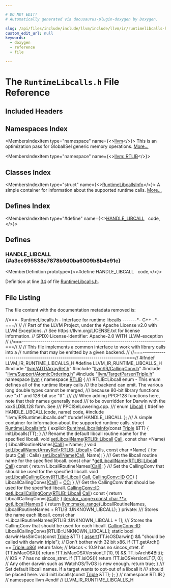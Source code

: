 ```yaml
---

# DO NOT EDIT!
# Automatically generated via docusaurus-plugin-doxygen by Doxygen.

slug: /api/files/include/include/llvm/include/llvm/ir/runtimelibcalls-h
custom_edit_url: null
keywords:
  - doxygen
  - reference
  - file

---
```





# The `RuntimeLibcalls.h` File Reference

<DoxygenPage pluginConfig={pluginConfig}>



## Included Headers

<IncludesList>
<IncludesListItem
  filePath="llvm/ADT/ArrayRef.h"
  permalink="/docs/api/files/include/include/llvm/include/llvm/adt/arrayref-h"
  isLocal="true" />
<IncludesListItem
  filePath="llvm/IR/CallingConv.h"
  permalink="/docs/api/files/include/include/llvm/include/llvm/ir/callingconv-h"
  isLocal="true" />
<IncludesListItem
  filePath="llvm/Support/AtomicOrdering.h"
  permalink="/docs/api/files/include/include/llvm/include/llvm/support/atomicordering-h"
  isLocal="true" />
<IncludesListItem
  filePath="llvm/TargetParser/Triple.h"
  permalink="/docs/api/files/include/include/llvm/include/llvm/targetparser/triple-h"
  isLocal="true" />
<IncludesListItem
  filePath="llvm/IR/RuntimeLibcalls.def"
  permalink=""
  isLocal="true" />
</IncludesList>

## Namespaces Index

<MembersIndex>

<MembersIndexItem
  type="namespace"
  name={<><a href="/docs/api/namespaces/llvm">llvm</a></>}>
This is an optimization pass for GlobalISel generic memory operations. <a href="/docs/api/namespaces/llvm/#details">More...</a>
</MembersIndexItem>

<MembersIndexItem
  type="namespace"
  name={<><a href="/docs/api/namespaces/llvm/rtlib">llvm::RTLIB</a></>}>
</MembersIndexItem>

</MembersIndex>

## Classes Index

<MembersIndex>

<MembersIndexItem
  type="struct"
  name={<><a href="/docs/api/structs/llvm/rtlib/runtimelibcallsinfo">RuntimeLibcallsInfo</a></>}>
A simple container for information about the supported runtime calls. <a href="/docs/api/structs/llvm/rtlib/runtimelibcallsinfo/#details">More...</a>
</MembersIndexItem>

</MembersIndex>

## Defines Index

<MembersIndex>

<MembersIndexItem
  type="#define"
  name={<><a href="#a3ec695538e7878b9d0ba6009b8b4e91c">HANDLE&#95;LIBCALL</a>&nbsp;&nbsp;&nbsp;code,</>}>
</MembersIndexItem>

</MembersIndex>


<SectionDefinition>

## Defines

### HANDLE&#95;LIBCALL {#a3ec695538e7878b9d0ba6009b8b4e91c}

<MemberDefinition
  prototype={<>#define HANDLE&#95;LIBCALL&nbsp;&nbsp;&nbsp;code,</>}>

Definition at line <a href="#l00034">34</a> of file <a href="/docs/api/files/include/include/llvm/include/llvm/ir/runtimelibcalls-h">RuntimeLibcalls.h</a>.
</MemberDefinition>

</SectionDefinition>

## File Listing

The file content with the documentation metadata removed is:

<ProgramListing>

<Link id="l00001" /><CodeLine lineNumber="1"><Highlight kind="comment">//===- RuntimeLibcalls.h - Interface for runtime libcalls -------&#42;- C++ -&#42;-===//</Highlight><Highlight kind="normal"></Highlight></CodeLine>
<Link id="l00002" /><CodeLine lineNumber="2"><Highlight kind="normal"></Highlight><Highlight kind="comment">//</Highlight><Highlight kind="normal"></Highlight></CodeLine>
<Link id="l00003" /><CodeLine lineNumber="3"><Highlight kind="normal"></Highlight><Highlight kind="comment">// Part of the LLVM Project, under the Apache License v2.0 with LLVM Exceptions.</Highlight><Highlight kind="normal"></Highlight></CodeLine>
<Link id="l00004" /><CodeLine lineNumber="4"><Highlight kind="normal"></Highlight><Highlight kind="comment">// See https://llvm.org/LICENSE.txt for license information.</Highlight><Highlight kind="normal"></Highlight></CodeLine>
<Link id="l00005" /><CodeLine lineNumber="5"><Highlight kind="normal"></Highlight><Highlight kind="comment">// SPDX-License-Identifier: Apache-2.0 WITH LLVM-exception</Highlight><Highlight kind="normal"></Highlight></CodeLine>
<Link id="l00006" /><CodeLine lineNumber="6"><Highlight kind="normal"></Highlight><Highlight kind="comment">//</Highlight><Highlight kind="normal"></Highlight></CodeLine>
<Link id="l00007" /><CodeLine lineNumber="7"><Highlight kind="normal"></Highlight><Highlight kind="comment">//===----------------------------------------------------------------------===//</Highlight><Highlight kind="normal"></Highlight></CodeLine>
<Link id="l00008" /><CodeLine lineNumber="8"><Highlight kind="normal"></Highlight><Highlight kind="comment">//</Highlight><Highlight kind="normal"></Highlight></CodeLine>
<Link id="l00009" /><CodeLine lineNumber="9"><Highlight kind="normal"></Highlight><Highlight kind="comment">// This file implements a common interface to work with library calls into a</Highlight><Highlight kind="normal"></Highlight></CodeLine>
<Link id="l00010" /><CodeLine lineNumber="10"><Highlight kind="normal"></Highlight><Highlight kind="comment">// runtime that may be emitted by a given backend.</Highlight><Highlight kind="normal"></Highlight></CodeLine>
<Link id="l00011" /><CodeLine lineNumber="11"><Highlight kind="normal"></Highlight><Highlight kind="comment">//</Highlight><Highlight kind="normal"></Highlight></CodeLine>
<Link id="l00012" /><CodeLine lineNumber="12"><Highlight kind="normal"></Highlight><Highlight kind="comment">//===----------------------------------------------------------------------===//</Highlight><Highlight kind="normal"></Highlight></CodeLine>
<Link id="l00013" /><CodeLine lineNumber="13"><Highlight kind="normal"></Highlight></CodeLine>
<Link id="l00014" /><CodeLine lineNumber="14"><Highlight kind="normal"></Highlight><Highlight kind="preprocessor">#ifndef LLVM&#95;IR&#95;RUNTIME&#95;LIBCALLS&#95;H</Highlight><Highlight kind="normal"></Highlight></CodeLine>
<Link id="l00015" /><CodeLine lineNumber="15"><Highlight kind="normal"></Highlight><Highlight kind="preprocessor">#define LLVM&#95;IR&#95;RUNTIME&#95;LIBCALLS&#95;H</Highlight><Highlight kind="normal"></Highlight></CodeLine>
<Link id="l00016" /><CodeLine lineNumber="16"><Highlight kind="normal"></Highlight></CodeLine>
<Link id="l00017" /><CodeLine lineNumber="17"><Highlight kind="normal"></Highlight><Highlight kind="preprocessor">#include &quot;<a href="/docs/api/files/include/include/llvm/include/llvm/adt/arrayref-h">llvm/ADT/ArrayRef.h</a>&quot;</Highlight><Highlight kind="normal"></Highlight></CodeLine>
<Link id="l00018" /><CodeLine lineNumber="18"><Highlight kind="normal"></Highlight><Highlight kind="preprocessor">#include &quot;<a href="/docs/api/files/include/include/llvm/include/llvm/ir/callingconv-h">llvm/IR/CallingConv.h</a>&quot;</Highlight><Highlight kind="normal"></Highlight></CodeLine>
<Link id="l00019" /><CodeLine lineNumber="19"><Highlight kind="normal"></Highlight><Highlight kind="preprocessor">#include &quot;<a href="/docs/api/files/include/include/llvm/include/llvm/support/atomicordering-h">llvm/Support/AtomicOrdering.h</a>&quot;</Highlight><Highlight kind="normal"></Highlight></CodeLine>
<Link id="l00020" /><CodeLine lineNumber="20"><Highlight kind="normal"></Highlight><Highlight kind="preprocessor">#include &quot;<a href="/docs/api/files/include/include/llvm/include/llvm/targetparser/triple-h">llvm/TargetParser/Triple.h</a>&quot;</Highlight><Highlight kind="normal"></Highlight></CodeLine>
<Link id="l00021" /><CodeLine lineNumber="21"><Highlight kind="normal"></Highlight></CodeLine>
<Link id="l00022" /><CodeLine lineNumber="22"><Highlight kind="normal"></Highlight><Highlight kind="keyword">namespace </Highlight><Highlight kind="normal"><a href="/docs/api/namespaces/llvm">llvm</a> &#123;</Highlight></CodeLine>
<Link id="l00023" /><CodeLine lineNumber="23"><Highlight kind="normal"></Highlight><Highlight kind="keyword">namespace </Highlight><Highlight kind="normal"><a href="/docs/api/namespaces/llvm/rtlib">RTLIB</a> &#123;</Highlight></CodeLine>
<Link id="l00024" /><CodeLine lineNumber="24"><Highlight kind="normal"></Highlight><Highlight kind="comment"></Highlight></CodeLine>
<Link id="l00025" /><CodeLine lineNumber="25"><Highlight kind="comment">/// RTLIB::Libcall enum - This enum defines all of the runtime library calls</Highlight></CodeLine>
<Link id="l00026" /><CodeLine lineNumber="26"><Highlight kind="comment">/// the backend can emit.  The various long double types cannot be merged,</Highlight></CodeLine>
<Link id="l00027" /><CodeLine lineNumber="27"><Highlight kind="comment">/// because 80-bit library functions use &quot;xf&quot; and 128-bit use &quot;tf&quot;.</Highlight></CodeLine>
<Link id="l00028" /><CodeLine lineNumber="28"><Highlight kind="comment">///</Highlight></CodeLine>
<Link id="l00029" /><CodeLine lineNumber="29"><Highlight kind="comment">/// When adding PPCF128 functions here, note that their names generally need</Highlight></CodeLine>
<Link id="l00030" /><CodeLine lineNumber="30"><Highlight kind="comment">/// to be overridden for Darwin with the xxx$LDBL128 form.  See</Highlight></CodeLine>
<Link id="l00031" /><CodeLine lineNumber="31"><Highlight kind="comment">/// PPCISelLowering.cpp.</Highlight></CodeLine>
<Link id="l00032" /><CodeLine lineNumber="32"><Highlight kind="comment">///</Highlight><Highlight kind="normal"></Highlight></CodeLine>
<Link id="l00033" /><CodeLine lineNumber="33" lineLink="/docs/api/namespaces/llvm/rtlib/#a50a0bab21f1d14a86a1483ec283e4447"><Highlight kind="normal"></Highlight><Highlight kind="keyword">enum</Highlight><Highlight kind="normal"> <a href="/docs/api/namespaces/llvm/rtlib/#a50a0bab21f1d14a86a1483ec283e4447">Libcall</a> &#123;</Highlight></CodeLine>
<Link id="l00034" /><CodeLine lineNumber="34" lineLink="#a3ec695538e7878b9d0ba6009b8b4e91c"><Highlight kind="normal"></Highlight><Highlight kind="preprocessor">#define HANDLE&#95;LIBCALL(code, name) code,</Highlight><Highlight kind="normal"></Highlight></CodeLine>
<Link id="l00035" /><CodeLine lineNumber="35"><Highlight kind="normal"></Highlight><Highlight kind="preprocessor">#include &quot;llvm/IR/RuntimeLibcalls.def&quot;</Highlight><Highlight kind="normal"></Highlight></CodeLine>
<Link id="l00036" /><CodeLine lineNumber="36"><Highlight kind="normal"></Highlight><Highlight kind="preprocessor">#undef HANDLE&#95;LIBCALL</Highlight><Highlight kind="normal"></Highlight></CodeLine>
<Link id="l00037" /><CodeLine lineNumber="37"><Highlight kind="normal">&#125;;</Highlight></CodeLine>
<Link id="l00038" /><CodeLine lineNumber="38"><Highlight kind="normal"></Highlight><Highlight kind="comment"></Highlight></CodeLine>
<Link id="l00039" /><CodeLine lineNumber="39"><Highlight kind="comment">/// A simple container for information about the supported runtime calls.</Highlight><Highlight kind="normal"></Highlight></CodeLine>
<Link id="l00040" /><CodeLine lineNumber="40" lineLink="/docs/api/structs/llvm/rtlib/runtimelibcallsinfo"><Highlight kind="normal"></Highlight><Highlight kind="keyword">struct </Highlight><Highlight kind="normal"><a href="/docs/api/structs/llvm/rtlib/runtimelibcallsinfo/#a8ede22e13e0174bca3faaf321f72e9fb">RuntimeLibcallsInfo</a> &#123;</Highlight></CodeLine>
<Link id="l00041" /><CodeLine lineNumber="41" lineLink="/docs/api/structs/llvm/rtlib/runtimelibcallsinfo/#a8ede22e13e0174bca3faaf321f72e9fb"><Highlight kind="normal">  </Highlight><Highlight kind="keyword">explicit</Highlight><Highlight kind="normal"> <a href="/docs/api/structs/llvm/rtlib/runtimelibcallsinfo/#a8ede22e13e0174bca3faaf321f72e9fb">RuntimeLibcallsInfo</a>(</Highlight><Highlight kind="keyword">const</Highlight><Highlight kind="normal"> <a href="/docs/api/classes/llvm/triple">Triple</a> &amp;TT) &#123;</Highlight></CodeLine>
<Link id="l00042" /><CodeLine lineNumber="42"><Highlight kind="normal">    initLibcalls(TT);</Highlight></CodeLine>
<Link id="l00043" /><CodeLine lineNumber="43"><Highlight kind="normal">  &#125;</Highlight></CodeLine>
<Link id="l00044" /><CodeLine lineNumber="44"><Highlight kind="normal"></Highlight><Highlight kind="comment"></Highlight></CodeLine>
<Link id="l00045" /><CodeLine lineNumber="45"><Highlight kind="comment">  /// Rename the default libcall routine name for the specified libcall.</Highlight><Highlight kind="normal"></Highlight></CodeLine>
<Link id="l00046" /><CodeLine lineNumber="46" lineLink="/docs/api/structs/llvm/rtlib/runtimelibcallsinfo/#a697008e4ddec587cede17d61986e2938"><Highlight kind="normal">  </Highlight><Highlight kind="keywordtype">void</Highlight><Highlight kind="normal"> <a href="/docs/api/structs/llvm/rtlib/runtimelibcallsinfo/#a697008e4ddec587cede17d61986e2938">setLibcallName</a>(<a href="/docs/api/namespaces/llvm/rtlib/#a50a0bab21f1d14a86a1483ec283e4447">RTLIB::Libcall</a> <a href="/docs/api/groups/arcopt/#ga9c9cf6ad55eb23d77d083a184e416c09">Call</a>, </Highlight><Highlight kind="keyword">const</Highlight><Highlight kind="normal"> </Highlight><Highlight kind="keywordtype">char</Highlight><Highlight kind="normal"> &#42;Name) &#123;</Highlight></CodeLine>
<Link id="l00047" /><CodeLine lineNumber="47"><Highlight kind="normal">    LibcallRoutineNames&#91;<a href="/docs/api/groups/arcopt/#ga9c9cf6ad55eb23d77d083a184e416c09">Call</a>&#93; = Name;</Highlight></CodeLine>
<Link id="l00048" /><CodeLine lineNumber="48"><Highlight kind="normal">  &#125;</Highlight></CodeLine>
<Link id="l00049" /><CodeLine lineNumber="49"><Highlight kind="normal"></Highlight></CodeLine>
<Link id="l00050" /><CodeLine lineNumber="50" lineLink="/docs/api/structs/llvm/rtlib/runtimelibcallsinfo/#af63e145c581904f2010d6c652d085b11"><Highlight kind="normal">  </Highlight><Highlight kind="keywordtype">void</Highlight><Highlight kind="normal"> <a href="/docs/api/structs/llvm/rtlib/runtimelibcallsinfo/#af63e145c581904f2010d6c652d085b11">setLibcallName</a>(<a href="/docs/api/classes/llvm/arrayref">ArrayRef&lt;RTLIB::Libcall&gt;</a> Calls, </Highlight><Highlight kind="keyword">const</Highlight><Highlight kind="normal"> </Highlight><Highlight kind="keywordtype">char</Highlight><Highlight kind="normal"> &#42;Name) &#123;</Highlight></CodeLine>
<Link id="l00051" /><CodeLine lineNumber="51"><Highlight kind="normal">    </Highlight><Highlight kind="keywordflow">for</Highlight><Highlight kind="normal"> (</Highlight><Highlight kind="keyword">auto</Highlight><Highlight kind="normal"> <a href="/docs/api/groups/arcopt/#ga9c9cf6ad55eb23d77d083a184e416c09">Call</a> : Calls)</Highlight></CodeLine>
<Link id="l00052" /><CodeLine lineNumber="52"><Highlight kind="normal">      <a href="/docs/api/structs/llvm/rtlib/runtimelibcallsinfo/#a697008e4ddec587cede17d61986e2938">setLibcallName</a>(<a href="/docs/api/groups/arcopt/#ga9c9cf6ad55eb23d77d083a184e416c09">Call</a>, Name);</Highlight></CodeLine>
<Link id="l00053" /><CodeLine lineNumber="53"><Highlight kind="normal">  &#125;</Highlight></CodeLine>
<Link id="l00054" /><CodeLine lineNumber="54"><Highlight kind="normal"></Highlight><Highlight kind="comment"></Highlight></CodeLine>
<Link id="l00055" /><CodeLine lineNumber="55"><Highlight kind="comment">  /// Get the libcall routine name for the specified libcall.</Highlight><Highlight kind="normal"></Highlight></CodeLine>
<Link id="l00056" /><CodeLine lineNumber="56" lineLink="/docs/api/structs/llvm/rtlib/runtimelibcallsinfo/#ae380e2ce9da276934d7443f9073d9461"><Highlight kind="normal">  </Highlight><Highlight kind="keyword">const</Highlight><Highlight kind="normal"> </Highlight><Highlight kind="keywordtype">char</Highlight><Highlight kind="normal"> &#42;<a href="/docs/api/structs/llvm/rtlib/runtimelibcallsinfo/#ae380e2ce9da276934d7443f9073d9461">getLibcallName</a>(<a href="/docs/api/namespaces/llvm/rtlib/#a50a0bab21f1d14a86a1483ec283e4447">RTLIB::Libcall</a> <a href="/docs/api/groups/arcopt/#ga9c9cf6ad55eb23d77d083a184e416c09">Call</a>)</Highlight><Highlight kind="keyword"> const </Highlight><Highlight kind="normal">&#123;</Highlight></CodeLine>
<Link id="l00057" /><CodeLine lineNumber="57"><Highlight kind="normal">    </Highlight><Highlight kind="keywordflow">return</Highlight><Highlight kind="normal"> LibcallRoutineNames&#91;<a href="/docs/api/groups/arcopt/#ga9c9cf6ad55eb23d77d083a184e416c09">Call</a>&#93;;</Highlight></CodeLine>
<Link id="l00058" /><CodeLine lineNumber="58"><Highlight kind="normal">  &#125;</Highlight></CodeLine>
<Link id="l00059" /><CodeLine lineNumber="59"><Highlight kind="normal"></Highlight><Highlight kind="comment"></Highlight></CodeLine>
<Link id="l00060" /><CodeLine lineNumber="60"><Highlight kind="comment">  /// Set the CallingConv that should be used for the specified libcall.</Highlight><Highlight kind="normal"></Highlight></CodeLine>
<Link id="l00061" /><CodeLine lineNumber="61" lineLink="/docs/api/structs/llvm/rtlib/runtimelibcallsinfo/#aeb35f558c76048ee0b44124222faeb2f"><Highlight kind="normal">  </Highlight><Highlight kind="keywordtype">void</Highlight><Highlight kind="normal"> <a href="/docs/api/structs/llvm/rtlib/runtimelibcallsinfo/#aeb35f558c76048ee0b44124222faeb2f">setLibcallCallingConv</a>(<a href="/docs/api/namespaces/llvm/rtlib/#a50a0bab21f1d14a86a1483ec283e4447">RTLIB::Libcall</a> <a href="/docs/api/groups/arcopt/#ga9c9cf6ad55eb23d77d083a184e416c09">Call</a>, <a href="/docs/api/namespaces/llvm/callingconv/#abdf8cf606905c10634e831390981b0ed">CallingConv::ID</a> <a href="/docs/api/files/lib/lib/target/lib/target/riscv/riscvredundantcopyelimination-cpp/#a77c69067ae8279bc00ab8757731e90d7">CC</a>) &#123;</Highlight></CodeLine>
<Link id="l00062" /><CodeLine lineNumber="62"><Highlight kind="normal">    LibcallCallingConvs&#91;<a href="/docs/api/groups/arcopt/#ga9c9cf6ad55eb23d77d083a184e416c09">Call</a>&#93; = <a href="/docs/api/files/lib/lib/target/lib/target/riscv/riscvredundantcopyelimination-cpp/#a77c69067ae8279bc00ab8757731e90d7">CC</a>;</Highlight></CodeLine>
<Link id="l00063" /><CodeLine lineNumber="63"><Highlight kind="normal">  &#125;</Highlight></CodeLine>
<Link id="l00064" /><CodeLine lineNumber="64"><Highlight kind="normal"></Highlight><Highlight kind="comment"></Highlight></CodeLine>
<Link id="l00065" /><CodeLine lineNumber="65"><Highlight kind="comment">  /// Get the CallingConv that should be used for the specified libcall.</Highlight><Highlight kind="normal"></Highlight></CodeLine>
<Link id="l00066" /><CodeLine lineNumber="66" lineLink="/docs/api/structs/llvm/rtlib/runtimelibcallsinfo/#aec936662307bb6d7c3ca4a6bac275205"><Highlight kind="normal">  <a href="/docs/api/namespaces/llvm/callingconv/#abdf8cf606905c10634e831390981b0ed">CallingConv::ID</a> <a href="/docs/api/structs/llvm/rtlib/runtimelibcallsinfo/#aec936662307bb6d7c3ca4a6bac275205">getLibcallCallingConv</a>(<a href="/docs/api/namespaces/llvm/rtlib/#a50a0bab21f1d14a86a1483ec283e4447">RTLIB::Libcall</a> <a href="/docs/api/groups/arcopt/#ga9c9cf6ad55eb23d77d083a184e416c09">Call</a>)</Highlight><Highlight kind="keyword"> const </Highlight><Highlight kind="normal">&#123;</Highlight></CodeLine>
<Link id="l00067" /><CodeLine lineNumber="67"><Highlight kind="normal">    </Highlight><Highlight kind="keywordflow">return</Highlight><Highlight kind="normal"> LibcallCallingConvs&#91;<a href="/docs/api/groups/arcopt/#ga9c9cf6ad55eb23d77d083a184e416c09">Call</a>&#93;;</Highlight></CodeLine>
<Link id="l00068" /><CodeLine lineNumber="68"><Highlight kind="normal">  &#125;</Highlight></CodeLine>
<Link id="l00069" /><CodeLine lineNumber="69"><Highlight kind="normal"></Highlight></CodeLine>
<Link id="l00070" /><CodeLine lineNumber="70" lineLink="/docs/api/structs/llvm/rtlib/runtimelibcallsinfo/#afc8703e1774b4164e9c64e76074a3a1b"><Highlight kind="normal">  <a href="/docs/api/classes/llvm/iterator-range">iterator&#95;range&lt;const char &#42;&#42;&gt;</a> <a href="/docs/api/structs/llvm/rtlib/runtimelibcallsinfo/#afc8703e1774b4164e9c64e76074a3a1b">getLibcallNames</a>() &#123;</Highlight></CodeLine>
<Link id="l00071" /><CodeLine lineNumber="71"><Highlight kind="normal">    </Highlight><Highlight kind="keywordflow">return</Highlight><Highlight kind="normal"> <a href="/docs/api/namespaces/llvm/#a341215803e83773a3e97860dc291f121">llvm::make&#95;range</a>(LibcallRoutineNames,</Highlight></CodeLine>
<Link id="l00072" /><CodeLine lineNumber="72"><Highlight kind="normal">                            LibcallRoutineNames + RTLIB::UNKNOWN&#95;LIBCALL);</Highlight></CodeLine>
<Link id="l00073" /><CodeLine lineNumber="73"><Highlight kind="normal">  &#125;</Highlight></CodeLine>
<Link id="l00074" /><CodeLine lineNumber="74"><Highlight kind="normal"></Highlight></CodeLine>
<Link id="l00075" /><CodeLine lineNumber="75"><Highlight kind="normal"></Highlight><Highlight kind="keyword">private</Highlight><Highlight kind="normal">:</Highlight><Highlight kind="comment"></Highlight></CodeLine>
<Link id="l00076" /><CodeLine lineNumber="76"><Highlight kind="comment">  /// Stores the name each libcall.</Highlight><Highlight kind="normal"></Highlight></CodeLine>
<Link id="l00077" /><CodeLine lineNumber="77"><Highlight kind="normal">  </Highlight><Highlight kind="keyword">const</Highlight><Highlight kind="normal"> </Highlight><Highlight kind="keywordtype">char</Highlight><Highlight kind="normal"> &#42;LibcallRoutineNames&#91;RTLIB::UNKNOWN&#95;LIBCALL + 1&#93;;</Highlight></CodeLine>
<Link id="l00078" /><CodeLine lineNumber="78"><Highlight kind="normal"></Highlight><Highlight kind="comment"></Highlight></CodeLine>
<Link id="l00079" /><CodeLine lineNumber="79"><Highlight kind="comment">  /// Stores the CallingConv that should be used for each libcall.</Highlight><Highlight kind="normal"></Highlight></CodeLine>
<Link id="l00080" /><CodeLine lineNumber="80"><Highlight kind="normal">  <a href="/docs/api/namespaces/llvm/callingconv/#abdf8cf606905c10634e831390981b0ed">CallingConv::ID</a> LibcallCallingConvs&#91;RTLIB::UNKNOWN&#95;LIBCALL&#93;;</Highlight></CodeLine>
<Link id="l00081" /><CodeLine lineNumber="81"><Highlight kind="normal"></Highlight></CodeLine>
<Link id="l00082" /><CodeLine lineNumber="82"><Highlight kind="normal">  </Highlight><Highlight kind="keyword">static</Highlight><Highlight kind="normal"> </Highlight><Highlight kind="keywordtype">bool</Highlight><Highlight kind="normal"> darwinHasSinCos(</Highlight><Highlight kind="keyword">const</Highlight><Highlight kind="normal"> <a href="/docs/api/classes/llvm/triple">Triple</a> &amp;TT) &#123;</Highlight></CodeLine>
<Link id="l00083" /><CodeLine lineNumber="83"><Highlight kind="normal">    <a href="/docs/api/files/lib/lib/target/lib/target/amdgpu/silowercontrolflow-cpp/#a4868c5d81c5ccc98c47aeab6244346a0">assert</a>(TT.isOSDarwin() &amp;&amp; </Highlight><Highlight kind="stringliteral">&quot;should be called with darwin triple&quot;</Highlight><Highlight kind="normal">);</Highlight></CodeLine>
<Link id="l00084" /><CodeLine lineNumber="84"><Highlight kind="normal">    </Highlight><Highlight kind="comment">// Don&#39;t bother with 32 bit x86.</Highlight><Highlight kind="normal"></Highlight></CodeLine>
<Link id="l00085" /><CodeLine lineNumber="85"><Highlight kind="normal">    </Highlight><Highlight kind="keywordflow">if</Highlight><Highlight kind="normal"> (TT.getArch() == <a href="/docs/api/classes/llvm/triple/#a547abd13f7a3c063aa72c8192a868154a0eefa3e53db25b90828e42c64b138648">Triple::x86</a>)</Highlight></CodeLine>
<Link id="l00086" /><CodeLine lineNumber="86"><Highlight kind="normal">      </Highlight><Highlight kind="keywordflow">return</Highlight><Highlight kind="normal"> </Highlight><Highlight kind="keyword">false</Highlight><Highlight kind="normal">;</Highlight></CodeLine>
<Link id="l00087" /><CodeLine lineNumber="87"><Highlight kind="normal">    </Highlight><Highlight kind="comment">// Macos &lt; 10.9 has no sincos&#95;stret.</Highlight><Highlight kind="normal"></Highlight></CodeLine>
<Link id="l00088" /><CodeLine lineNumber="88"><Highlight kind="normal">    </Highlight><Highlight kind="keywordflow">if</Highlight><Highlight kind="normal"> (TT.isMacOSX())</Highlight></CodeLine>
<Link id="l00089" /><CodeLine lineNumber="89"><Highlight kind="normal">      </Highlight><Highlight kind="keywordflow">return</Highlight><Highlight kind="normal"> !TT.isMacOSXVersionLT(10, 9) &amp;&amp; TT.isArch64Bit();</Highlight></CodeLine>
<Link id="l00090" /><CodeLine lineNumber="90"><Highlight kind="normal">    </Highlight><Highlight kind="comment">// iOS &lt; 7 has no sincos&#95;stret.</Highlight><Highlight kind="normal"></Highlight></CodeLine>
<Link id="l00091" /><CodeLine lineNumber="91"><Highlight kind="normal">    </Highlight><Highlight kind="keywordflow">if</Highlight><Highlight kind="normal"> (TT.isiOS())</Highlight></CodeLine>
<Link id="l00092" /><CodeLine lineNumber="92"><Highlight kind="normal">      </Highlight><Highlight kind="keywordflow">return</Highlight><Highlight kind="normal"> !TT.isOSVersionLT(7, 0);</Highlight></CodeLine>
<Link id="l00093" /><CodeLine lineNumber="93"><Highlight kind="normal">    </Highlight><Highlight kind="comment">// Any other darwin such as WatchOS/TvOS is new enough.</Highlight><Highlight kind="normal"></Highlight></CodeLine>
<Link id="l00094" /><CodeLine lineNumber="94"><Highlight kind="normal">    </Highlight><Highlight kind="keywordflow">return</Highlight><Highlight kind="normal"> </Highlight><Highlight kind="keyword">true</Highlight><Highlight kind="normal">;</Highlight></CodeLine>
<Link id="l00095" /><CodeLine lineNumber="95"><Highlight kind="normal">  &#125;</Highlight></CodeLine>
<Link id="l00096" /><CodeLine lineNumber="96"><Highlight kind="normal"></Highlight><Highlight kind="comment"></Highlight></CodeLine>
<Link id="l00097" /><CodeLine lineNumber="97"><Highlight kind="comment">  /// Set default libcall names. If a target wants to opt-out of a libcall it</Highlight></CodeLine>
<Link id="l00098" /><CodeLine lineNumber="98"><Highlight kind="comment">  /// should be placed here.</Highlight><Highlight kind="normal"></Highlight></CodeLine>
<Link id="l00099" /><CodeLine lineNumber="99"><Highlight kind="normal">  </Highlight><Highlight kind="keywordtype">void</Highlight><Highlight kind="normal"> initLibcalls(</Highlight><Highlight kind="keyword">const</Highlight><Highlight kind="normal"> <a href="/docs/api/classes/llvm/triple">Triple</a> &amp;TT);</Highlight></CodeLine>
<Link id="l00100" /><CodeLine lineNumber="100"><Highlight kind="normal">&#125;;</Highlight></CodeLine>
<Link id="l00101" /><CodeLine lineNumber="101"><Highlight kind="normal"></Highlight></CodeLine>
<Link id="l00102" /><CodeLine lineNumber="102"><Highlight kind="normal">&#125; </Highlight><Highlight kind="comment">// namespace RTLIB</Highlight><Highlight kind="normal"></Highlight></CodeLine>
<Link id="l00103" /><CodeLine lineNumber="103"><Highlight kind="normal">&#125; </Highlight><Highlight kind="comment">// namespace llvm</Highlight><Highlight kind="normal"></Highlight></CodeLine>
<Link id="l00104" /><CodeLine lineNumber="104"><Highlight kind="normal"></Highlight></CodeLine>
<Link id="l00105" /><CodeLine lineNumber="105"><Highlight kind="normal"></Highlight><Highlight kind="preprocessor">#endif </Highlight><Highlight kind="comment">// LLVM&#95;IR&#95;RUNTIME&#95;LIBCALLS&#95;H</Highlight><Highlight kind="normal"></Highlight></CodeLine>

</ProgramListing>

</DoxygenPage>
